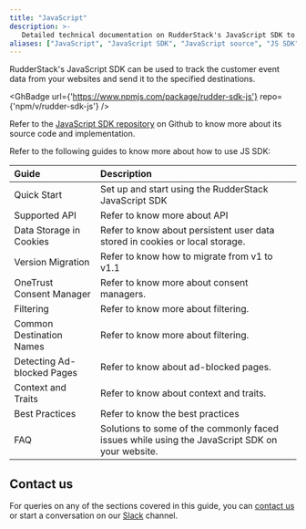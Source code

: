```yaml
---
title: "JavaScript"
description: >-
   Detailed technical documentation on RudderStack's JavaScript SDK to send data from your website to the specified destinations.
aliases: ["JavaScript", "JavaScript SDK", "JavaScript source", "JS SDK", "JS source", "Web SDK", "web source"]
---
```


RudderStack's JavaScript SDK can be used to track the customer event data from your websites and send it to the specified destinations.

<GhBadge
  url={'https://www.npmjs.com/package/rudder-sdk-js'}
  repo={'npm/v/rudder-sdk-js'}
/>

<div class="infoBlock">
Refer to the <a href="https://github.com/rudderlabs/rudder-sdk-js">JavaScript SDK repository</a> on Github to know more about its source code and implementation.
</div>

Refer to the following guides to know more about how to use JS SDK:

| Guide          | Description    |
| :------------------- | :------------------------- |
| <Link to="/stream-sources/rudderstack-sdk-integration-guides/rudderstack-javascript-sdk/quick-start-guide/">Quick Start</Link>    | Set up and start using the RudderStack JavaScript SDK|
| <Link to="/stream-sources/rudderstack-sdk-integration-guides/rudderstack-javascript-sdk/supported-api/">Supported API</Link>                     | Refer to know more about API         |
|  <Link to="/stream-sources/rudderstack-sdk-integration-guides/rudderstack-javascript-sdk/supported-api/">Data Storage in Cookies</Link>                       | Refer to know about persistent user data stored in cookies or local storage.                   |
| <Link to="/stream-sources/rudderstack-sdk-integration-guides/rudderstack-javascript-sdk/version-migraion/">Version Migration</Link>    | Refer to know how to migrate from v1 to v1.1     |
|  <Link to="/stream-sources/rudderstack-sdk-integration-guides/rudderstack-javascript-sdk/onetrust-consent-manager/">OneTrust Consent Manager</Link>                      | Refer to know more about consent managers.       |
|  <Link to="/stream-sources/rudderstack-sdk-integration-guides/rudderstack-javascript-sdk/filtering/">Filtering</Link>                      | Refer to know more about filtering.     |
|  <Link to="/stream-sources/rudderstack-sdk-integration-guides/rudderstack-javascript-sdk/common-destination-names/">Common Destination Names</Link>                      | Refer to know more about filtering.     |
|   <Link to="/stream-sources/rudderstack-sdk-integration-guides/rudderstack-javascript-sdk/detecting-adblocked-pages/">Detecting Ad-blocked Pages</Link>                     | Refer to know about ad-blocked pages.                      |
|   <Link to="/stream-sources/rudderstack-sdk-integration-guides/rudderstack-javascript-sdk/context-traits/">Context and Traits</Link>                     | Refer to know about context and traits.                      |
| <Link to="/stream-sources/rudderstack-sdk-integration-guides/rudderstack-javascript-sdk/javascript-sdk-best-practices/">Best Practices</Link>       | Refer to know the best practices                |
| <Link to="/stream-sources/rudderstack-sdk-integration-guides/rudderstack-javascript-sdk/js-sdk-faqs/">FAQ</Link>       | Solutions to some of the commonly faced issues while using the JavaScript SDK on your website. |

## Contact us

For queries on any of the sections covered in this guide, you can [contact us](mailto:%20docs@rudderstack.com) or start a conversation on our [Slack](https://rudderstack.com/join-rudderstack-slack-community) channel.
